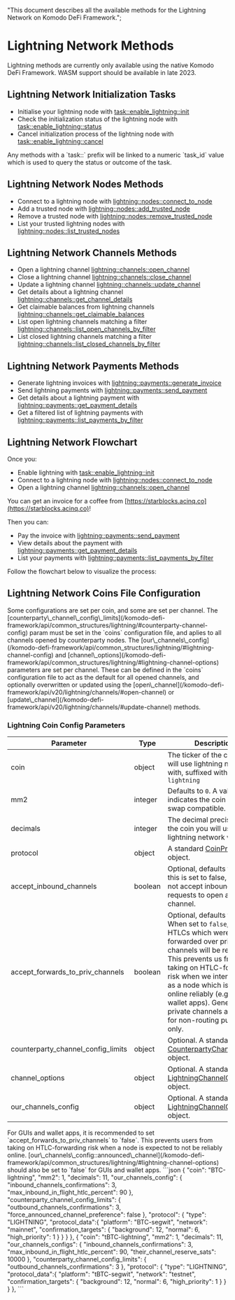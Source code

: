   "This document describes all the available methods for the Lightning Network on Komodo DeFi Framework.";


# Lightning Network Methods

<Note>
  Lightning methods are currently only available using the native Komodo DeFi Framework.
  WASM support should be available in late 2023.
</Note>

## Lightning Network Initialization Tasks

*   Initialise your lightning node with [task::enable\_lightning::init](/komodo-defi-framework/api/v20/lightning/activation/#initialize-lightning)
*   Check the initialization status of the lightning node with [task::enable\_lightning::status](/komodo-defi-framework/api/v20/lightning/activation/#initialization-status)
*   Cancel initialization process of the lightning node with [task::enable\_lightning::cancel](/komodo-defi-framework/api/v20/lightning/activation/#cancel-initialization)

<Note>
  Any methods with a `task::` prefix will be linked to a numeric `task_id` value
  which is used to query the status or outcome of the task.
</Note>

## Lightning Network Nodes Methods

*   Connect to a lightning node with [lightning::nodes::connect\_to\_node](/komodo-defi-framework/api/v20/lightning/nodes/#connect-to-node)
*   Add a trusted node with [lightning::nodes::add\_trusted\_node](/komodo-defi-framework/api/v20/lightning/nodes/#add-trusted-node)
*   Remove a trusted node with [lightning::nodes::remove\_trusted\_node](/komodo-defi-framework/api/v20/lightning/nodes/#remove-trusted-node)
*   List your trusted lightning nodes with [lightning::nodes::list\_trusted\_nodes](/komodo-defi-framework/api/v20/lightning/nodes/#list-trusted-nodes)

## Lightning Network Channels Methods

*   Open a lightning channel [lightning::channels::open\_channel](/komodo-defi-framework/api/v20/lightning/channels/#open-channel)
*   Close a lightning channel [lightning::channels::close\_channel](/komodo-defi-framework/api/v20/lightning/channels/#close-channel)
*   Update a lightning channel [lightning::channels::update\_channel](/komodo-defi-framework/api/v20/lightning/channels/#update-channel)
*   Get details about a lightning channel [lightning::channels::get\_channel\_details](/komodo-defi-framework/api/v20/lightning/channels/#get-channel-details)
*   Get claimable balances from lightning channels [lightning::channels::get\_claimable\_balances](/komodo-defi-framework/api/v20/lightning/channels/#get-claimable-balances)
*   List open lightning channels matching a filter [lightning::channels::list\_open\_channels\_by\_filter](/komodo-defi-framework/api/v20/lightning/channels/#list-open-channels-by-filter)
*   List closed lightning channels matching a filter [lightning::channels::list\_closed\_channels\_by\_filter](/komodo-defi-framework/api/v20/lightning/channels/#list-closed-channels-by-filter)

## Lightning Network Payments Methods

*   Generate lightning invoices with [lightning::payments::generate\_invoice](/komodo-defi-framework/api/v20/lightning/payments/#generate-invoice)
*   Send lightning payments with [lightning::payments::send\_payment](/komodo-defi-framework/api/v20/lightning/payments/#send-payment)
*   Get details about a lightning payment with [lightning::payments::get\_payment\_details](/komodo-defi-framework/api/v20/lightning/payments/#get-payment-details)
*   Get a filtered list of lightning payments with [lightning::payments::list\_payments\_by\_filter](/komodo-defi-framework/api/v20/lightning/payments/#list-payments-by-filter)

## Lightning Network Flowchart

Once you:

*   Enable lightning with [task::enable\_lightning::init](/komodo-defi-framework/api/v20/lightning/activation/#initialize-lightning)
*   Connect to a lightning node with [lightning::nodes::connect\_to\_node](/komodo-defi-framework/api/v20/lightning/nodes/#connect-to-node)
*   Open a lightning channel [lightning::channels::open\_channel](/komodo-defi-framework/api/v20/lightning/channels/#open-channel)

You can get an invoice for a coffee from [https://starblocks.acinq.co](https://starblocks.acinq.co)!

Then you can:

*   Pay the invoice with [lightning::payments::send\_payment](/komodo-defi-framework/api/v20/lightning/payments/#send-payment)
*   View details about the payment with [lightning::payments::get\_payment\_details](/komodo-defi-framework/api/v20/lightning/payments/#get-payment-details)
*   List your payments with [lightning::payments::list\_payments\_by\_filter](/komodo-defi-framework/api/v20/lightning/payments/#list-payments-by-filter)

Follow the flowchart below to visualize the process:

<OptimizedImage src={lightningflowchart} classNaming="w-full" alt="Lighning Network Flowchart" />

## Lightning Network Coins File Configuration

<Note>
  Some configurations are set per coin, and some are set per channel. The
  [counterparty\_channel\_config\_limits](/komodo-defi-framework/api/common_structures/lightning/#counterparty-channel-config)
  param must be set in the `coins` configuration file, and aplies to all
  channels opened by counterparty nodes. The
  [our\_channels\_config](/komodo-defi-framework/api/common_structures/lightning/#lightning-channel-config) and
  [channel\_options](/komodo-defi-framework/api/common_structures/lightning/#lightning-channel-options) parameters
  are set per channel. These can be defined in the `coins` configuration file to
  act as the default for all opened channels, and optionally overwritten or
  updated using the
  [open\_channel](/komodo-defi-framework/api/v20/lightning/channels/#open-channel) or
  [update\_channel](/komodo-defi-framework/api/v20/lightning/channels/#update-channel)
  methods.
</Note>

### Lightning Coin Config Parameters

| Parameter                             | Type    | Description                                                                                                                                                                                                                                                                                                                                    |
| ------------------------------------- | ------- | ---------------------------------------------------------------------------------------------------------------------------------------------------------------------------------------------------------------------------------------------------------------------------------------------------------------------------------------------- |
| coin                                  | object  | The ticker of the coin you will use lightning network with, suffixed with `-lightning`                                                                                                                                                                                                                                                         |
| mm2                                   | integer | Defaults to `0`. A value of `1`, indicates the coin is atomic swap compatible.                                                                                                                                                                                                                                                                 |
| decimals                              | integer | The decimal precision of the coin you will use the lightning network with.                                                                                                                                                                                                                                                                     |
| protocol                              | object  | A standard [CoinProtocol](/komodo-defi-framework/api/common_structures/activation/#coin-protocol) object.                                                                                                                                                                                                                                      |
| accept\_inbound\_channels             | boolean | Optional, defaults to `true`. If this is set to false, we do not accept inbound requests to open a new channel.                                                                                                                                                                                                                                |
| accept\_forwards\_to\_priv\_channels  | boolean | Optional, defaults to `false`. When set to `false`, any HTLCs which were to be forwarded over private channels will be rejected. This prevents us from taking on HTLC-forwarding risk when we intend to run as a node which is not online reliably (e.g. GUI wallet apps). Generally, private channels are used for non-routing purposes only. |
| counterparty\_channel\_config\_limits | object  | Optional. A standard [CounterpartyChannelConfig](/komodo-defi-framework/api/common_structures/lightning/#counterparty-channel-config) object.                                                                                                                                                                                                  |
| channel\_options                      | object  | Optional. A standard [LightningChannelOptions](/komodo-defi-framework/api/common_structures/lightning/#lightning-channel-options) object.                                                                                                                                                                                                      |
| our\_channels\_config                 | object  | Optional. A standard [LightningChannelConfig](/komodo-defi-framework/api/common_structures/lightning/#lightning-channel-config) object.                                                                                                                                                                                                        |

<Note>
  For GUIs and wallet apps, it is recommended to set
  `accept_forwards_to_priv_channels` to `false`. This prevents users from taking
  on HTLC-forwarding risk when a node is expected to not be reliably online.
  [our\_channels\_config::announced\_channel](/komodo-defi-framework/api/common_structures/lightning/#lightning-channel-options)
  should also be set to `false` for GUIs and wallet apps.
</Note>

<CollapsibleSection expandedText="Hide Example Config" collapsedText="Show Example Config">
  ```json
    {
      "coin": "BTC-lightning",
      "mm2": 1,
      "decimals": 11,
      "our_channels_config": {
          "inbound_channels_confirmations": 3,
          "max_inbound_in_flight_htlc_percent": 90
      },
      "counterparty_channel_config_limits": {
          "outbound_channels_confirmations": 3,
          "force_announced_channel_preference": false
      },
      "protocol": {
          "type": "LIGHTNING",
          "protocol_data":{
              "platform": "BTC-segwit",
              "network": "mainnet",
              "confirmation_targets": {
                  "background": 12,
                  "normal": 6,
                  "high_priority": 1
              }
          }
      }
    },
    {
      "coin": "tBTC-lightning",
      "mm2": 1,
      "decimals": 11,
      "our_channels_configs": {
          "inbound_channels_confirmations": 3,
          "max_inbound_in_flight_htlc_percent": 90,
          "their_channel_reserve_sats": 10000
      },
      "counterparty_channel_config_limits": { 
          "outbound_channels_confirmations": 3
      },
      "protocol": {
          "type": "LIGHTNING",
          "protocol_data":{
              "platform": "tBTC-segwit",
              "network": "testnet",
              "confirmation_targets": {
                  "background": 12,
                  "normal": 6,
                  "high_priority": 1
              }
          }
      }
    },
  ```
</CollapsibleSection>
